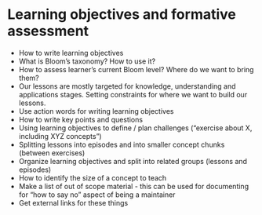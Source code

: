 # Learning objectives and formative assessment

*  How to write learning objectives
  - What is Bloom's taxonomy? How to use it?
  - How to assess learner's current Bloom level? Where do we want to bring them?
  - Our lessons are mostly targeted for knowledge, understanding and applications stages. Setting constraints for where we want to build our lessons.
  - Use action words for writing learning objectives
* How to write key points and questions
* Using learning objectives to define / plan challenges (“exercise about X, including XYZ concepts”)
* Splitting lessons into episodes and into smaller concept chunks (between exercises)
* Organize learning objectives and split into related groups (lessons and episodes)
* How to identify the size of a concept to teach
* Make a list of out of scope material - this can be used for documenting for “how to say no” aspect of being a maintainer
* Get external links for these things

